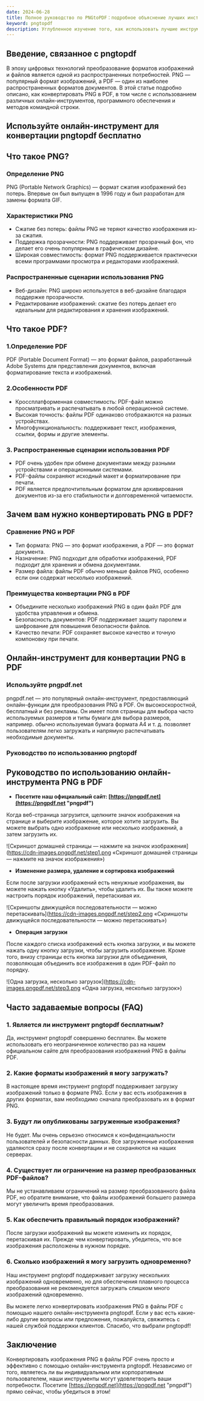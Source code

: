 ```yaml
---
date: 2024-06-28
title: Полное руководство по PNGtoPDF：подробное объяснение лучших инструментов и практические советы.
keyword: pngtopdf
description: Углубленное изучение того, как использовать лучшие инструменты для быстрого преобразования изображений PNG в файлы PDF. Подробные руководства и ответы на распространенные вопросы помогут вам легко добиться эффективного преобразования.
---
```


## Введение, связанное с pngtopdf

В эпоху цифровых технологий преобразование форматов изображений и файлов является одной из распространенных потребностей. PNG — популярный формат изображений, а PDF — один из наиболее распространенных форматов документов. В этой статье подробно описано, как конвертировать PNG в PDF, в том числе с использованием различных онлайн-инструментов, программного обеспечения и методов командной строки.

## Используйте онлайн-инструмент для конвертации pngtopdf бесплатно
<PngToPdf />

## Что такое PNG?

### Определение PNG
PNG (Portable Network Graphics) — формат сжатия изображений без потерь. Впервые он был выпущен в 1996 году и был разработан для замены формата GIF.
### Характеристики PNG

- Сжатие без потерь: файлы PNG не теряют качество изображения из-за сжатия.
- Поддержка прозрачности: PNG поддерживает прозрачный фон, что делает его очень популярным в графическом дизайне.
- Широкая совместимость: формат PNG поддерживается практически всеми программами просмотра и редакторами изображений.

### Распространенные сценарии использования PNG

- Веб-дизайн: PNG широко используется в веб-дизайне благодаря поддержке прозрачности.
- Редактирование изображений: сжатие без потерь делает его идеальным для редактирования и хранения изображений.

## Что такое PDF?
### 1.Определение PDF
PDF (Portable Document Format) — это формат файлов, разработанный Adobe Systems для представления документов, включая форматирование текста и изображений.
### 2.Особенности PDF
- Кроссплатформенная совместимость: PDF-файл можно просматривать и распечатывать в любой операционной системе.
- Высокая точность: файлы PDF одинаково отображаются на разных устройствах.
- Многофункциональность: поддерживает текст, изображения, ссылки, формы и другие элементы.

### 3. Распространенные сценарии использования PDF
- PDF очень удобен при обмене документами между разными устройствами и операционными системами.
- PDF-файлы сохраняют исходный макет и форматирование при печати.
- PDF является предпочтительным форматом для архивирования документов из-за его стабильности и долговременной читаемости.


## Зачем вам нужно конвертировать PNG в PDF?
### Сравнение PNG и PDF
- Тип формата: PNG — это формат изображения, а PDF — это формат документа.
- Назначение: PNG подходит для обработки изображений, PDF подходит для хранения и обмена документами.
- Размер файла: файлы PDF обычно меньше файлов PNG, особенно если они содержат несколько изображений.

### Преимущества конвертации PNG в PDF
- Объедините несколько изображений PNG в один файл PDF для удобства управления и обмена.
- Безопасность документов: PDF поддерживает защиту паролем и шифрование для повышения безопасности файлов.
- Качество печати: PDF сохраняет высокое качество и точную компоновку при печати.

## Онлайн-инструмент для конвертации PNG в PDF

### Используйте pngpdf.net
pngpdf.net — это популярный онлайн-инструмент, предоставляющий онлайн-функции для преобразования PNG в PDF. Он высокоскоростной, бесплатный и без рекламы. Он имеет поля страницы для выбора часто используемых размеров и типы бумаги для выбора размеров, например. обычно используемая бумага формата A4 и т. д. позволяет пользователям легко загружать и напрямую распечатывать необходимые документы.

### Руководство по использованию pngtopdf
## Руководство по использованию онлайн-инструмента PNG в PDF

- **Посетите наш официальный сайт: [https://pngpdf.net](https://pngpdf.net "pngpdf")**

 Когда веб-страница загрузится, щелкните значок изображения на странице и выберите изображение, которое хотите загрузить. Вы можете выбрать одно изображение или несколько изображений, а затем загрузить их.

 ![Скриншот домашней страницы — нажмите на значок изображения](https://cdn-images.pngpdf.net/step1.png «Скриншот домашней страницы — нажмите на значок изображения»)

- **Изменение размера, удаление и сортировка изображений**

 Если после загрузки изображений есть ненужные изображения, вы можете нажать кнопку «Удалить», чтобы удалить их. Вы также можете настроить порядок изображений, перетаскивая их.

 ![Скриншоты движущейся последовательности — можно перетаскивать](https://cdn-images.pngpdf.net/step2.png «Скриншоты движущейся последовательности — можно перетаскивать»)

- **Операция загрузки**

 После каждого списка изображений есть кнопка загрузки, и вы можете нажать одну кнопку загрузки, чтобы загрузить изображение. Кроме того, внизу страницы есть кнопка загрузки для объединения, позволяющая объединить все изображения в один PDF-файл по порядку.

 ![Одна загрузка, несколько загрузок](https://cdn-images.pngpdf.net/step3.png «Одна загрузка, несколько загрузок»)




## Часто задаваемые вопросы (FAQ)

### 1. Является ли инструмент pngtopdf бесплатным?
Да, инструмент pngtopdf совершенно бесплатен. Вы можете использовать его неограниченное количество раз на нашем официальном сайте для преобразования изображений PNG в файлы PDF.

### 2. Какие форматы изображений я могу загружать?
В настоящее время инструмент pngtopdf поддерживает загрузку изображений только в формате PNG. Если у вас есть изображения в других форматах, вам необходимо сначала преобразовать их в формат PNG.

### 3. Будут ли опубликованы загруженные изображения?
Не будет. Мы очень серьезно относимся к конфиденциальности пользователей и безопасности данных. Все загруженные изображения удаляются сразу после конвертации и не сохраняются на наших серверах.

### 4. Существует ли ограничение на размер преобразованных PDF-файлов?
Мы не устанавливаем ограничений на размер преобразованного файла PDF, но обратите внимание, что файлы изображений большего размера могут увеличить время преобразования.

### 5. Как обеспечить правильный порядок изображений?
После загрузки изображений вы можете изменить их порядок, перетаскивая их. Прежде чем конвертировать, убедитесь, что все изображения расположены в нужном порядке.

### 6. Сколько изображений я могу загрузить одновременно?
Наш инструмент pngtopdf поддерживает загрузку нескольких изображений одновременно, но для обеспечения плавного процесса преобразования не рекомендуется загружать слишком много изображений одновременно.

Вы можете легко конвертировать изображения PNG в файлы PDF с помощью нашего онлайн-инструмента pngtopdf. Если у вас есть какие-либо другие вопросы или предложения, пожалуйста, свяжитесь с нашей службой поддержки клиентов. Спасибо, что выбрали pngtopdf!

## Заключение

Конвертировать изображения PNG в файлы PDF очень просто и эффективно с помощью онлайн-инструмента pngtopdf. Независимо от того, являетесь ли вы индивидуальным или корпоративным пользователем, наши инструменты могут удовлетворить ваши потребности. Посетите [https://pngpdf.net](https://pngpdf.net "pngpdf") прямо сейчас, чтобы убедиться в этом!